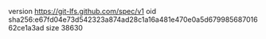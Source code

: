 version https://git-lfs.github.com/spec/v1
oid sha256:e67fd04e73d542323a874ad28c1a16a481e470e0a5d67998568701662ce1a3ad
size 38630
